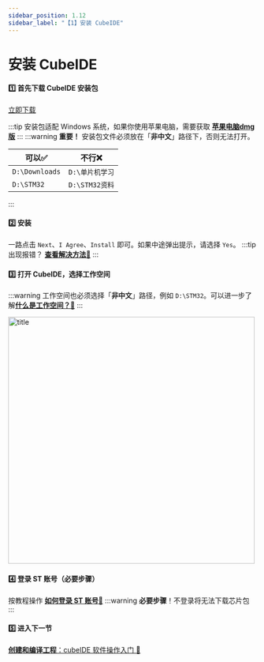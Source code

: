 ```yaml
---
sidebar_position: 1.12
sidebar_label: "【1】安装 CubeIDE"
---
```


# 安装 CubeIDE

#### 1️⃣ 首先下载 CubeIDE 安装包

<a href="https://pan.baud-dance.com/d/STM32CubeIDE/st-stm32cubeide_1.18.0_24413_20250227_1633_x86_64.exe" class="source_download_button" target="_blank">立即下载</a>
<div style={{marginBottom: "20px"}}>
</div>

:::tip
安装包适配 Windows 系统，如果你使用苹果电脑，需要获取
 <a href="https://pan.baidu.com/s/1DX3xAUFVLozOQG5PfS2zcg?pwd=6666" target="_blank">**苹果电脑dmg版**</a>
:::
:::warning
**重要！**
安装包文件必须放在「**非中文**」路径下，否则无法打开。

| **可以✅**       | **不行❌**           |
|--------------------|------------------------|
| `D:\Downloads`     | `D:\单片机学习`        |
| `D:\STM32`         | `D:\STM32资料`     |

:::

#### 2️⃣ 安装

一路点击 `Next`、`I Agree`、`Install` 即可。如果中途弹出提示，请选择 `Yes`。
:::tip
出现报错？ <a href="/docs/stm32/FAQ/InstallError" target="_blank">**查看解决方法🔗**</a>
:::

#### 3️⃣ 打开 CubeIDE，选择工作空间

:::warning
工作空间也必须选择「**非中文**」路径，例如 `D:\STM32`。可以进一步了解<a href="/docs/stm32/FAQ/whatIsWorkSpace" target="_blank">**什么是工作空间？🔗**</a>
:::

   <div style={{ display: "flex", justifyContent: "left", alignItems: "center", marginBottom: "20px"}}>
   <img src={require('/docs/stm32/getting-started/img/selworkspace.png').default} alt="title" width="500px" />
   </div>

#### 4️⃣ 登录 ST 账号（必要步骤） 

按教程操作 <a href="\docs\stm32\FAQ\login#-如何登录" target="_blank">**如何登录 ST 账号🔗**</a>
:::warning
**必要步骤**！不登录将无法下载芯片包
:::

#### 5️⃣ 进入下一节

<a href="/docs/stm32/getting-started/getting-started_software" target="_blank">**创建和编译工程**：cubeIDE 软件操作入门 🔗</a>
